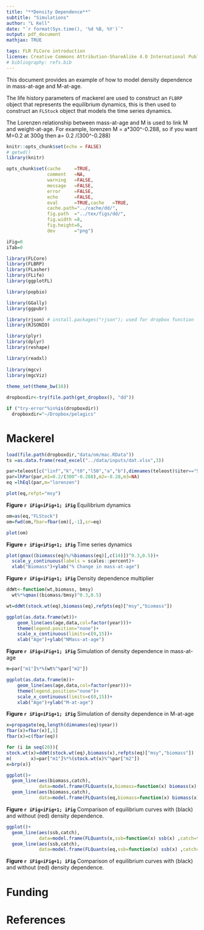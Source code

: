 ```yaml
---
title: "**Density Dependence**"
subtitle: "Simulations"
author: "L Kell"
date: "`r format(Sys.time(), '%d %B, %Y')`"
output: pdf_document
mathjax: TRUE

tags: FLR FLCore introduction
license: Creative Commons Attribution-ShareAlike 4.0 International Public License
# bibliography: refs.bib
---
```


This document provides an example of how to model density dependence in mass-at-age and M-at-age.

The life history parameters of mackerel are used to construct an `FLBRP` object that represents the equilibrium dynamics, this is then used to construct an `FLStock` object that models the time series dynamics.

The Lorenzen relationship between mass-at-age and M is used to link M and weight-at-age. For example, lorenzen M = a*300^-0.288, so if you want M=0.2 at 300g then a= 0.2 /(300^-0.288)


```r
knitr::opts_chunk$set(echo = FALSE)
# getwd()
library(knitr)

opts_chunk$set(cache     =TRUE, 
               comment   =NA, 
               warning   =FALSE, 
               message   =FALSE, 
               error     =FALSE, 
               echo      =FALSE, 
               eval      =TRUE,cache   =TRUE,
               cache.path="../cache/dd/",
               fig.path  ="../tex/figs/dd/",
               fig.width =8,
               fig.height=6,
               dev       ="png")

iFig=0
iTab=0
```

```r
library(FLCore)
library(FLBRP)
library(FLasher)
library(FLife)
library(ggplotFL)

library(popbio)

library(GGally)
library(ggpubr)

library(rjson) # install.packages("rjson"); used for dropbox function
library(RJSONIO)

library(plyr)
library(dplyr)
library(reshape)

library(readxl)
  
library(mgcv)
library(mgcViz)
  
theme_set(theme_bw(16))
```


```r
dropboxdir<-try(file.path(get_dropbox(), "dd"))

if ("try-error"%in%is(dropboxdir))
  dropboxdir="~/Dropbox/pelagics"
```


# Mackerel

```r
load(file.path(dropboxdir,"data/om/mac.RData"))
ts =as.data.frame(read_excel("../data/inputs/dat.xlsx",3))
```


 
 
```r
par=teleost[c("linf","k","t0","l50","a","b"),dimnames(teleost)$iter=="Scomber scombrus"]
par=lhPar(par,m1=0.2/(300^-0.288),m2=-0.28,m3=NA)
eq =lhEql(par,m="lorenzen")

plot(eq,refpt="msy")
```

**Figure `r iFig=iFig+1; iFig`** Equilibrium dynamics


```r
om=as(eq,"FLStock")
om=fwd(om,fbar=fbar(om)[,-1],sr=eq)

plot(om)
```

**Figure `r iFig=iFig+1; iFig`** Time series dynamics

```r
plot(qmax((biomass(eq)%/%biomass(eq)[,c(14)])^0.3,0.5))+
  scale_y_continuous(labels = scales::percent)+
  xlab("Biomass")+ylab("% Change in mass-at-age")
```

**Figure `r iFig=iFig+1; iFig`** Density dependence multiplier


```r
ddWt<-function(wt,biomass, bmsy)
  wt%*%qmax((biomass/bmsy)^0.3,0.5)

wt=ddWt(stock.wt(eq),biomass(eq),refpts(eq)["msy","biomass"])

ggplot(as.data.frame(wt))+           
    geom_line(aes(age,data,col=factor(year)))+
    theme(legend.position="none")+
    scale_x_continuous(limits=c(0,15))+
    xlab("Age")+ylab("NMass-at-age")
```

**Figure `r iFig=iFig+1; iFig`** Simulation of density dependence in mass-at-age

```r
m=par["m1"]%*%(wt%^%par["m2"])

ggplot(as.data.frame(m))+           
    geom_line(aes(age,data,col=factor(year)))+
    theme(legend.position="none")+
    scale_x_continuous(limits=c(0,15))+
    xlab("Age")+ylab("M-at-age")
```

**Figure `r iFig=iFig+1; iFig`** Simulation of density dependence in M-at-age


```r
x=propagate(eq,length(dimnames(eq)$year))
fbar(x)=fbar(x)[,1]
fbar(x)=c(fbar(eq))

for (i in seq(20)){
stock.wt(x)=ddWt(stock.wt(eq),biomass(x),refpts(eq)["msy","biomass"])
m(       x)=par["m1"]%*%(stock.wt(x)%^%par["m2"])
x=brp(x)}

ggplot()+
  geom_line(aes(biomass,catch),
            data=model.frame(FLQuants(x,biomass=function(x) biomass(x) ,catch=function(x) catch(x)),drop=T))+
  geom_line(aes(biomass,catch),
            data=model.frame(FLQuants(eq,biomass=function(x) biomass(x) ,catch=function(x) catch(x)),drop=T),col="red")
```

**Figure `r iFig=iFig+1; iFig`** Comparison of equilibrium curves with (black) and without (red) density dependence.

```r
ggplot()+
  geom_line(aes(ssb,catch),
            data=model.frame(FLQuants(x,ssb=function(x) ssb(x) ,catch=function(x) catch(x)),drop=T))+
  geom_line(aes(ssb,catch),
            data=model.frame(FLQuants(eq,ssb=function(x) ssb(x) ,catch=function(x) catch(x)),drop=T),col="red")
```

**Figure `r iFig=iFig+1; iFig`** Comparison of equilibrium curves with (black) and without (red) density dependence.


# Funding

# References
